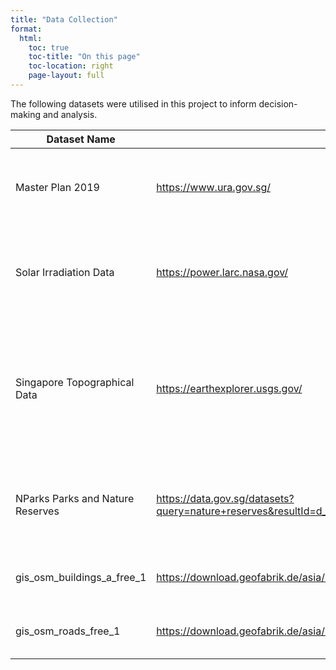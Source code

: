 ---
title: "Data Collection"
format:
  html:
    toc: true
    toc-title: "On this page"
    toc-location: right
    page-layout: full
---
The following datasets were utilised in this project to inform decision-making and analysis.

| Dataset Name | Source                           | Description                   |
|--------------|----------------------------------|-------------------------------|
| Master Plan 2019    | [https://www.ura.gov.sg/](https://www.ura.gov.sg/) | Contains city land allocation usage GEOJSON data    |
| Solar Irradiation Data   | [https://power.larc.nasa.gov/](https://power.larc.nasa.gov/)     | NASA project providing data on prospective renweable energy potential  |
| Singapore Topographical Data    | [https://earthexplorer.usgs.gov/](https://earthexplorer.usgs.gov/) | United States Geographical Service Earth Explorer platform, provided DEM data sets for Topographical data in the Singapore region    |
| NParks Parks and Nature Reserves | [https://data.gov.sg/datasets?query=nature+reserves&resultId=d_77d7ec97be83d44f61b85454f844382f&page=1](https://data.gov.sg/datasets?query=nature+reserves&resultId=d_77d7ec97be83d44f61b85454f844382f&page=1) | Contains nature reserves in Singapore, under the purview of NParks |
| gis_osm_buildings_a_free_1 | [https://download.geofabrik.de/asia/malaysia-singapore-brunei.html](https://download.geofabrik.de/asia/malaysia-singapore-brunei.html) | Contains dataset on buildings in Singapore |
| gis_osm_roads_free_1	| [https://download.geofabrik.de/asia/malaysia-singapore-brunei.html](https://download.geofabrik.de/asia/malaysia-singapore-brunei.html) | Contains dataset on roads in Singapore |


